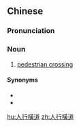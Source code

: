 {{also|人行横道}}
==Chinese==
{{zh-forms|s=人行横道|type=112}}

===Pronunciation===
{{zh-pron
|m=rénxíng héngdào
|c=jan4 hang4 waang4 dou6
|cat=n
}}

===Noun===
{{zh-noun}}

# [[pedestrian crossing]] {{gloss|place for pedestrians to cross a street}}

====Synonyms====
* {{zh-l|橫斷步道}}
* {{zh-l|行人穿越道}}

[[hu:人行橫道]]
[[zh:人行橫道]]